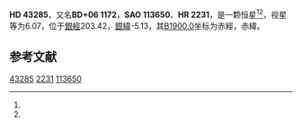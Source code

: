 {{Starbox begin
| name = HD 43285
}}
{{Starbox observe
| epoch = [[J2000.0|J2000.0]]
| constell = {{星座名待查}}<ref name=SIMBAD>{{cite web
 | url=http://simbad.u-strasbg.fr/simbad/sim-id?Ident=HR+2231
 | title =Pulsating variable Star
 | publisher=Centre de Données astronomiques de Strasbourg
 | work=SIMBAD
 | accessdate=2012-07-13}}</ref><ref name=DATA>{{cite web
 | url=http://vizier.u-strasbg.fr/viz-bin/VizieR-5?-out.add=.&-source=5050&-corr=PK=HR&-out.max=9999&HR=2231
 | title=VizieR Detailed Page
 | accessdate=2012-07-13
 | archive-date=2016-03-04
 | archive-url=https://web.archive.org/web/20160304200134/http://vizier.u-strasbg.fr/viz-bin/VizieR-5?-out.add=.&-source=5050&-corr=PK=HR&-out.max=9999&HR=2231
 | dead-url=no
 }}</ref>
| 星官 = 
| ra = {{RA|6|15|40.1}}<ref name=SIMBAD /><ref name=DATA />
| dec = {{DEC|+6|3|58}}<ref name=SIMBAD /><ref name=DATA />
| appmag_v = 6.07<ref name=SIMBAD /><ref name=DATA />
}}
{{Starbox character
| class = B6Ve<ref name=SIMBAD /><ref name=DATA />
| b-v = -0.13<ref name=SIMBAD /><ref name=DATA />
| u-b = -0.52<ref name=SIMBAD /><ref name=DATA />
| r-i = <ref name=SIMBAD /><ref name=DATA />
| variable = 
}}
{{Starbox astrometry
| radial_v = -0.52
| prop_mo_ra = 26
| parallax = 
| p_error = 
}}
{{Starbox catalog
| names =BD+06 1172，[[SAO星表|SAO]] 113650，[[HD星表|HD]] 43285，[[HR星表|HR]] 2231}}
{{Starbox reference |Simbad=HR+2231}}
{{Starbox end}}

'''HD 43285'''，又名'''BD+06 1172'''，'''SAO 113650'''、'''HR 2231'''，是一颗恒星<ref name=SIMBAD /><ref name=DATA />，视星等为6.07，位于[[銀道座標系|銀經]]203.42，[[銀道座標系|銀緯]]-5.13，其[[B1900.0|B1900.0]]坐标为赤經{{RA|6|10|18.6}}，赤緯{{DEC|+6|-5.13|53}}。

== 参考文献 ==
{{reflist}}

{{star-stub}}

[[Category:HD和HDE天體|43285]]
[[Category:HR天體|2231]]
[[Category:SAO天體|113650]]